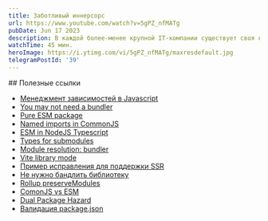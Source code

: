 ```yaml
---
title: Заботливый иннерсорс
url: https://www.youtube.com/watch?v=5gPZ_nfMATg
pubDate: Jun 17 2023
description: В каждой более-менее крупной IT-компании существует своя культура кода, видение и стайлгайды. Всё это в долгосрочной перспективе можно формализовать в виде внутренних NPM-пакетов, чтобы ускорить старт новых проектов и упростить поддержку существующих. Но если с недостаточной ответственностью отнестись к DX, то общий пакет может создать дополнительные проблемы и ещё сильнее усложнить жизнь коллегам выяснением, почему же именно в их проекте всё сломалось. Чтобы не наступать на грабли, можно обратиться к опенсорс-проектам и позаимствовать инфраструктурные решения у них.
watchTime: 45 мин.
heroImage: https://i.ytimg.com/vi/5gPZ_nfMATg/maxresdefault.jpg
telegramPostId: '39'
---
```


<div data-pagefind-ignore>
## Полезные ссылки

- [Менеджмент зависимостей в Javascript](/hacknote-js/articles/dependency-management)
- [You may not need a bundler](https://cmdcolin.github.io/posts/2022-05-27-youmaynotneedabundler)
- [Pure ESM package](https://gist.github.com/sindresorhus/a39789f98801d908bbc7ff3ecc99d99c)
- [Named imports in CommonJS](https://simonplend.com/node-js-now-supports-named-imports-from-commonjs-modules-but-what-does-that-mean/)
- [ESM in NodeJS Typescript](https://www.typescriptlang.org/docs/handbook/esm-node.html)
- [Types for submodules](https://antfu.me/posts/types-for-sub-modules)
- [Module resolution: bundler](https://dev.to/ayc0/typescript-50-new-mode-bundler-esm-1jic)
- [Vite library mode](https://vitejs.dev/guide/build.html#library-mode)
- [Пример исправления для поддержки SSR](https://github.com/withastro/astro/issues/6341)
- [Не нужно бандлить библиотеку](https://github.com/webpack/webpack/issues/9337#issuecomment-524966201)
- [Rollup preserveModules](https://rollupjs.org/configuration-options/#output-preservemodules)
- [ComonJS vs ESM](https://telegra.ph/CommonJS-vs-ESM-12-22)
- [Dual Package Hazard](https://nodejs.org/api/packages.html#dual-package-hazard)
- [Валидация package.json](https://publint.dev/)
</div>
